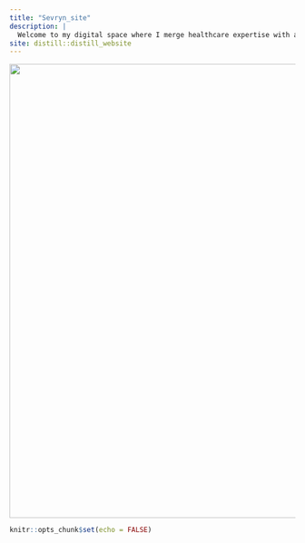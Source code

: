 ---
title: "Sevryn_site"
description: |
  Welcome to my digital space where I merge healthcare expertise with a passion for data and design. Here, you’ll find insights into health data analytics, reflections on my journey in nursing, and explorations of how data can transform patient care. Dive into my blog for latest updates, visit the portfolio section to see my projects, or learn more about my background on the About page. Enjoy your stay!
site: distill::distill_website
---

<img src="logo.JPG" style="margin:0 auto; width: 800px">

```{r setup, include=FALSE}
knitr::opts_chunk$set(echo = FALSE)
```
